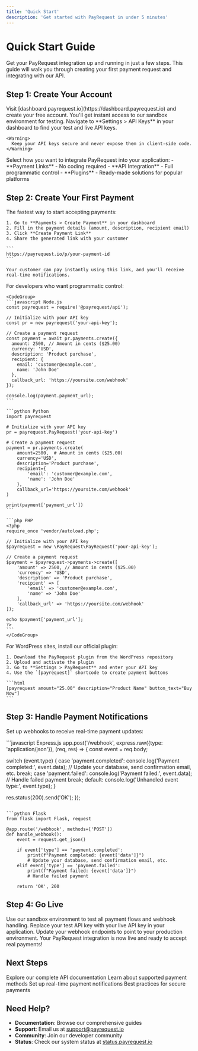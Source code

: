 ```yaml
---
title: 'Quick Start'
description: 'Get started with PayRequest in under 5 minutes'
---
```


# Quick Start Guide

Get your PayRequest integration up and running in just a few steps. This guide will walk you through creating your first payment request and integrating with our API.

## Step 1: Create Your Account

<Steps>
  <Step title="Sign up for PayRequest">
    Visit [dashboard.payrequest.io](https://dashboard.payrequest.io) and create your free account. You'll get instant access to our sandbox environment for testing.
  </Step>
  <Step title="Get your API keys">
    Navigate to **Settings > API Keys** in your dashboard to find your test and live API keys.
    
    <Warning>
      Keep your API keys secure and never expose them in client-side code.
    </Warning>
  </Step>
  <Step title="Choose your integration method">
    Select how you want to integrate PayRequest into your application:
    - **Payment Links** - No coding required
    - **API Integration** - Full programmatic control
    - **Plugins** - Ready-made solutions for popular platforms
  </Step>
</Steps>

## Step 2: Create Your First Payment

<Tabs>
  <Tab title="Payment Links (No Code)">
    The fastest way to start accepting payments:

    1. Go to **Payments > Create Payment** in your dashboard
    2. Fill in the payment details (amount, description, recipient email)
    3. Click **Create Payment Link**
    4. Share the generated link with your customer

    ```
    https://payrequest.io/p/your-payment-id
    ```

    Your customer can pay instantly using this link, and you'll receive real-time notifications.
  </Tab>

  <Tab title="API Integration">
    For developers who want programmatic control:

    <CodeGroup>
    ```javascript Node.js
    const payrequest = require('@payrequest/api');

    // Initialize with your API key
    const pr = new payrequest('your-api-key');

    // Create a payment request
    const payment = await pr.payments.create({
      amount: 2500, // Amount in cents ($25.00)
      currency: 'USD',
      description: 'Product purchase',
      recipient: {
        email: 'customer@example.com',
        name: 'John Doe'
      },
      callback_url: 'https://yoursite.com/webhook'
    });

    console.log(payment.payment_url);
    ```

    ```python Python
    import payrequest

    # Initialize with your API key
    pr = payrequest.PayRequest('your-api-key')

    # Create a payment request
    payment = pr.payments.create(
        amount=2500,  # Amount in cents ($25.00)
        currency='USD',
        description='Product purchase',
        recipient={
            'email': 'customer@example.com',
            'name': 'John Doe'
        },
        callback_url='https://yoursite.com/webhook'
    )

    print(payment['payment_url'])
    ```

    ```php PHP
    <?php
    require_once 'vendor/autoload.php';

    // Initialize with your API key
    $payrequest = new \PayRequest\PayRequest('your-api-key');

    // Create a payment request
    $payment = $payrequest->payments->create([
        'amount' => 2500, // Amount in cents ($25.00)
        'currency' => 'USD',
        'description' => 'Product purchase',
        'recipient' => [
            'email' => 'customer@example.com',
            'name' => 'John Doe'
        ],
        'callback_url' => 'https://yoursite.com/webhook'
    ]);

    echo $payment['payment_url'];
    ?>
    ```
    </CodeGroup>
  </Tab>

  <Tab title="WordPress Plugin">
    For WordPress sites, install our official plugin:

    1. Download the PayRequest plugin from the WordPress repository
    2. Upload and activate the plugin
    3. Go to **Settings > PayRequest** and enter your API key
    4. Use the `[payrequest]` shortcode to create payment buttons

    ```html
    [payrequest amount="25.00" description="Product Name" button_text="Buy Now"]
    ```
  </Tab>
</Tabs>

## Step 3: Handle Payment Notifications

Set up webhooks to receive real-time payment updates:

<CodeGroup>
```javascript Express.js
app.post('/webhook', express.raw({type: 'application/json'}), (req, res) => {
  const event = req.body;
  
  switch (event.type) {
    case 'payment.completed':
      console.log('Payment completed:', event.data);
      // Update your database, send confirmation email, etc.
      break;
    case 'payment.failed':
      console.log('Payment failed:', event.data);
      // Handle failed payment
      break;
    default:
      console.log('Unhandled event type:', event.type);
  }
  
  res.status(200).send('OK');
});
```

```python Flask
from flask import Flask, request

@app.route('/webhook', methods=['POST'])
def handle_webhook():
    event = request.get_json()
    
    if event['type'] == 'payment.completed':
        print(f"Payment completed: {event['data']}")
        # Update your database, send confirmation email, etc.
    elif event['type'] == 'payment.failed':
        print(f"Payment failed: {event['data']}")
        # Handle failed payment
    
    return 'OK', 200
```
</CodeGroup>

## Step 4: Go Live

<Steps>
  <Step title="Test thoroughly">
    Use our sandbox environment to test all payment flows and webhook handling.
  </Step>
  <Step title="Switch to live keys">
    Replace your test API key with your live API key in your application.
  </Step>
  <Step title="Configure webhooks">
    Update your webhook endpoints to point to your production environment.
  </Step>
  <Step title="Start accepting payments">
    Your PayRequest integration is now live and ready to accept real payments!
  </Step>
</Steps>

## Next Steps

<CardGroup cols={2}>
  <Card
    title="API Reference"
    icon="code"
    href="/api-reference/introduction"
  >
    Explore our complete API documentation
  </Card>
  <Card
    title="Payment Methods"
    icon="credit-card"
    href="/essentials/payment-methods"
  >
    Learn about supported payment methods
  </Card>
  <Card
    title="Webhooks"
    icon="webhook"
    href="/essentials/webhooks"
  >
    Set up real-time payment notifications
  </Card>
  <Card
    title="Security"
    icon="shield"
    href="/essentials/security"
  >
    Best practices for secure payments
  </Card>
</CardGroup>

## Need Help?

- **Documentation**: Browse our comprehensive guides
- **Support**: Email us at [support@payrequest.io](mailto:support@payrequest.io)
- **Community**: Join our developer community
- **Status**: Check our system status at [status.payrequest.io](https://status.payrequest.io)
